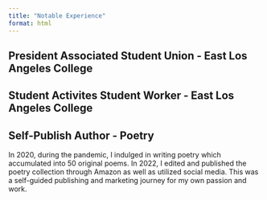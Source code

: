 ```yaml
---
title: "Notable Experience"
format: html
---
```


## President Associated Student Union - East Los Angeles College

## Student Activites Student Worker - East Los Angeles College

## Self-Publish Author - Poetry

In 2020, during the pandemic, I indulged in writing poetry which accumulated into 50 original poems. In 2022, I edited and published the poetry collection through Amazon as well as utilized social media. This was a self-guided publishing and marketing journey for my own passion and work.